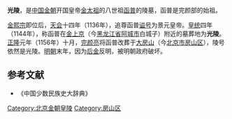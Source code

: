 {{文物保护单位
| 级别 = 全国
| 图片 = 
| 名称 = [[北京金代皇陵|金陵]]<br />光陵
| 编号 = 6-221
| 分类 = 古墓葬
| 时代 = [[金朝|金]]
| 所在 = {{CHN}}[[北京市|北京市]][[房山区|房山区]]
| 登录 = 2006年
| Cat = 北京全国重点文物保护单位
}}
'''光陵'''，是[[中国|中国]][[金朝|金朝]]开国皇帝[[金太祖|金太祖]]的八世祖[[函普|函普]]的陵墓，函普是完颜部的始祖。

[[金熙宗|金熙宗]]即位后，[[天会_(金朝)|天会]]十四年（1136年），追尊函普[[谥号|谥号]]为景元皇帝。[[皇统|皇统]]四年（1144年），称函普在[[金上京|金上京]]（今[[黑龙江省|黑龙江省]][[阿城市|阿城市]]白城子）附近的墓葬地为'''光陵'''。[[正隆|正隆]]元年（1156年）十月，[[完颜亮|完颜亮]]将函普改葬于[[大房山|大房山]]（今[[北京市|北京市]][[房山区|房山区]]），陵号依然是光陵。[[明朝|明朝]]末年，因为[[后金|后金]]反明，被明朝政府破坏。

== 参考文献 ==
* 《中国少数民族史大辞典》
[[Category:北京金朝皇陵|Category:北京金朝皇陵]]
[[Category:房山区|Category:房山区]]